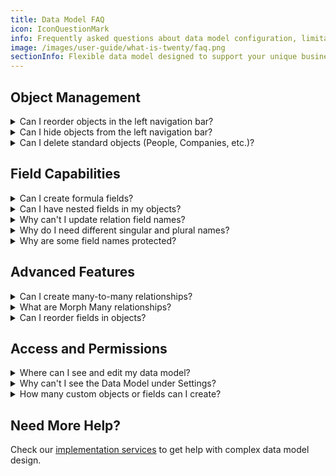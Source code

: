 ```yaml
---
title: Data Model FAQ
icon: IconQuestionMark
info: Frequently asked questions about data model configuration, limitations, and upcoming features.
image: /images/user-guide/what-is-twenty/faq.png
sectionInfo: Flexible data model designed to support your unique business processes
---
```


## Object Management

<details>
<summary>Can I reorder objects in the left navigation bar?</summary>

Not yet. Object ordering in the navigation is currently fixed, but this feature is planned for a future release.

</details>

<details>
<summary>Can I hide objects from the left navigation bar?</summary>

All active objects appear in the navigation. You can deactivate objects you don't need under **Settings → Data Model**.

</details>

<details>
<summary>Can I delete standard objects (People, Companies, etc.)?</summary>

You can deactivate any standard objects but you cannot hard delete them.

</details>

## Field Capabilities

<details>
<summary>Can I create formula fields?</summary>

Formula fields are coming in **Q1 2026**. In the meantime, you can use workflows to calculate and update field values automatically.

</details>

<details>
<summary>Can I have nested fields in my objects?</summary>

Nested fields are coming in **Q1 2026**. Currently, you can use workflows to bring field values from related objects. For example, to display a Company's industry on a Person record, create a custom field on People and use a workflow to sync the value.

</details>

<details>
<summary>Why can't I update relation field names?</summary>

Relation field names impact the API structure and cannot be changed after creation. If you need to rename a relation field, you'll need to create a new one and delete the old one.

</details>

<details>
<summary>Why do I need different singular and plural names?</summary>

Our GraphQL API uses both forms for different operations:
- ```createPerson``` (singular) for single record actions
- ```createPeople``` (plural) for bulk operations

This creates limitations when singular and plural forms are the same, but it improves the developer experience.

</details>

<details>
<summary>Why are some field names protected?</summary>

Certain field names like "Type" are reserved for system use. Choose alternative names like "Category" or "Classification" instead.

</details>

## Advanced Features

<details>
<summary>Can I create many-to-many relationships?</summary>

Many-to-many relationships are coming in **Q1 2026**. Currently, create an intermediate object with two 1-to-many relationships as a workaround.

</details>

<details>
<summary>What are Morph Many relationships?</summary>

Morph Many relationships (coming **Q4 2025**) allow one object to relate to multiple different object types. For example, an Opportunity could relate to either a Person or a Company.

</details>

<details>
<summary>Can I reorder fields in objects?</summary>

Field reordering will be available with custom layouts in **Q4 2025**. Currently, fields appear in the alphabetical order.

</details>

## Access and Permissions

<details>
<summary>Where can I see and edit my data model?</summary>

You can access your Data Model under **Settings → Data Model**.

</details>

<details>
<summary>Why can't I see the Data Model under Settings?</summary>

Reach out to your workspace administrator. Data model access is usually restricted to administrators only.

</details>

<details>
<summary>How many custom objects or fields can I create?</summary>

You can create as many custom objects and fields as you need - the price won't change.

</details>

## Need More Help?

Check our [implementation services](/user-guide/section/getting-started/implementation-services) to get help with complex data model design.

<ArticleEditContent></ArticleEditContent>
